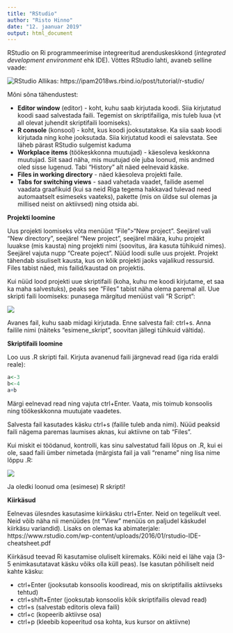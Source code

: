 ```yaml
---
title: "RStudio"
author: "Risto Hinno"
date: "12. jaanuar 2019"
output: html_document
---
```



RStudio on Ri programmeerimise integreeritud arenduskeskkond (_integrated development environment_ ehk  IDE). Võttes RStudio lahti, avaneb selline vaade:

![RStudio](figure/rstudio.png)
Allikas: https://ipam2018ws.rbind.io/post/tutorial/r-studio/

Mõni sõna tähendustest:

- __Editor window__ (editor) - koht, kuhu saab kirjutada koodi. Siia kirjutatud koodi saad salvestada faili. Tegemist on skriptifailiga, mis tuleb luua (vt all olevat juhendit skriptifaili loomiseks).
- __R console__ (konsool) - koht, kus koodi jooksutatakse. Ka siia saab koodi kirjutada ning kohe jooksutada. Siia kirjutatud koodi ei salevstata. See läheb pärast RStudio sulgemist kaduma
- __Workplace items__ (töökeskkonna muutujad) - käesoleva keskkonna muutujad. Siit saad näha, mis muutujad ole juba loonud, mis andmed oled sisse lugenud. Tabi "History" alt näed eelnevaid käske.
- __Files in working directory__ - näed käesoleva projekti faile.
- __Tabs for switching views__ - saad vahetada vaadet, failide asemel vaadata graafikuid (kui sa neid Riga tegema hakkavad tulevad need automaatselt esimeseks vaateks), pakette (mis on üldse sul olemas ja millised neist on aktiivsed) ning otsida abi.


__Projekti loomine__ 

Uus projekti loomiseks võta menüüst "File">"New project". Seejärel vali "New directory", seejärel "New project", seejärel määra, kuhu projekt luuakse (mis kausta) ning projekti nimi (soovitus, ära kasuta tühikuid nimes). Seejärel vajuta nupp "Create poject". Nüüd loodi sulle uus projekt. Projekt tähendab sisuliselt kausta, kus on kõik projekti jaoks vajalikud ressursid. Files tabist näed, mis failid/kaustad on projektis.

Kui nüüd lood projekti uue skriptifaili (koha, kuhu me koodi kirjutame, et saa ka maha salvestuks), peaks see "Files" tabist näha olema paremal all. Uue skripti faili loomiseks: punasega märgitud menüüst vali "R Script":

![](figure/uus_fail.PNG)

Avanes fail, kuhu saab midagi kirjutada. Enne salvesta fail: ctrl+s. Anna failile nimi (näiteks "esimene_skript", soovitan jällegi tühikuid vältida).

__Skriptifaili loomine__

Loo uus .R skripti fail. Kirjuta avanenud faili järgnevad read (iga rida eraldi reale):
```r
a<-3
b<-4
a+b
```


Märgi eelnevad read ning vajuta ctrl+Enter. Vaata, mis toimub konsoolis ning töökeskkonna muutujate vaadetes.

Salvesta fail kasutades käsku ctrl+s (failile tuleb anda nimi). Nüüd peaksid faili nägema paremas laumises aknas, kui aktiivne on tab "Files".

Kui miskit ei töödanud, kontrolli, kas sinu salvestatud faili lõpus on .R, kui ei ole, saad faili ümber nimetada (märgista fail ja vali "rename" ning lisa nime lõppu .R:

![](figure/rename.PNG)


Ja oledki loonud oma (esimese) R skripti!

__Kiirkäsud__

Eelnevas ülesndes kasutasime kiirkäsku ctrl+Enter. Neid on tegelikult veel. Neid võib näha nii menüüdes (nt "View" menüüs on paljudel käskudel kiirkäsu variandid). Lisaks on olemas ka abimaterjale: https://www.rstudio.com/wp-content/uploads/2016/01/rstudio-IDE-cheatsheet.pdf

Kiirkäsud teevad Ri kasutamise oluliselt kiiremaks. Kõiki neid ei lähe vaja (3-5 enimkasutatavat käsku võiks olla küll peas). Ise kasutan põhiliselt neid kahte käsku:

- ctrl+Enter (jooksutab konsoolis koodiread, mis on skriptifailis aktiivseks tehtud)
- ctrl+shift+Enter (jooksutab konsoolis kõik skriptifailis olevad read)
- ctrl+s (salvestab editoris oleva faili)
- ctrl+c (kopeerib aktiivse osa)
- ctrl+p (kleebib kopeeritud osa kohta, kus kursor on aktiivne)